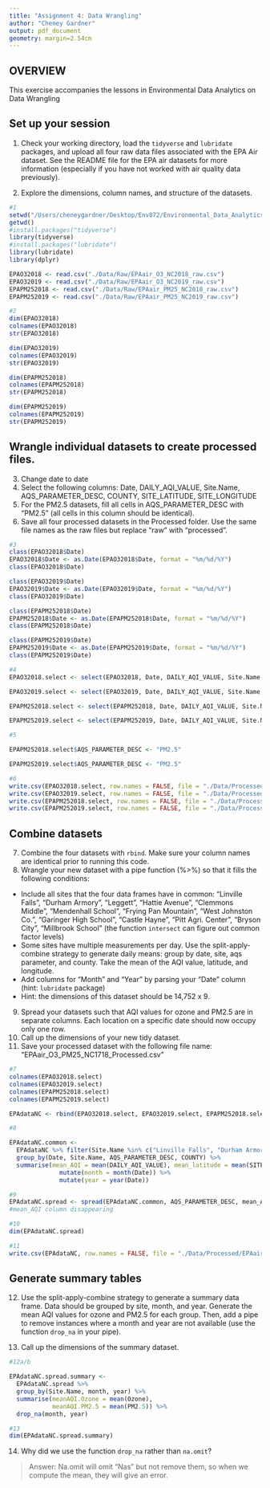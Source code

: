 ```yaml
---
title: "Assignment 4: Data Wrangling"
author: "Cheney Gardner"
output: pdf_document
geometry: margin=2.54cm
---
```


## OVERVIEW

This exercise accompanies the lessons in Environmental Data Analytics on Data Wrangling 

## Set up your session 
1. Check your working directory, load the `tidyverse` and `lubridate` packages, and upload all four raw data files associated with the EPA Air dataset. See the README file for the EPA air datasets for more information (especially if you have not worked with air quality data previously). 

2. Explore the dimensions, column names, and structure of the datasets.


```r

#1
setwd("/Users/cheneygardner/Desktop/Env872/Environmental_Data_Analytics_2021")
getwd()
#install.packages("tidyverse")
library(tidyverse)
#install.packages("lubridate")
library(lubridate)
library(dplyr)

EPAO32018 <- read.csv("./Data/Raw/EPAair_O3_NC2018_raw.csv")
EPAO32019 <- read.csv("./Data/Raw/EPAair_O3_NC2019_raw.csv")
EPAPM252018 <- read.csv("./Data/Raw/EPAair_PM25_NC2018_raw.csv")
EPAPM252019 <- read.csv("./Data/Raw/EPAair_PM25_NC2019_raw.csv")

#2
dim(EPAO32018)
colnames(EPAO32018)
str(EPAO32018)

dim(EPAO32019)
colnames(EPAO32019)
str(EPAO32019)

dim(EPAPM252018)
colnames(EPAPM252018)
str(EPAPM252018)

dim(EPAPM252019)
colnames(EPAPM252019)
str(EPAPM252019)
```

## Wrangle individual datasets to create processed files.
3. Change date to date
4. Select the following columns: Date, DAILY_AQI_VALUE, Site.Name, AQS_PARAMETER_DESC, COUNTY, SITE_LATITUDE, SITE_LONGITUDE
5. For the PM2.5 datasets, fill all cells in AQS_PARAMETER_DESC with "PM2.5" (all cells in this column should be identical).
6. Save all four processed datasets in the Processed folder. Use the same file names as the raw files but replace "raw" with "processed".

```r
#3
class(EPAO32018$Date)
EPAO32018$Date <- as.Date(EPAO32018$Date, format = "%m/%d/%Y")
class(EPAO32018$Date)

class(EPAO32019$Date)
EPAO32019$Date <- as.Date(EPAO32019$Date, format = "%m/%d/%Y")
class(EPAO32019$Date)

class(EPAPM252018$Date)
EPAPM252018$Date <- as.Date(EPAPM252018$Date, format = "%m/%d/%Y")
class(EPAPM252018$Date)

class(EPAPM252019$Date)
EPAPM252019$Date <- as.Date(EPAPM252019$Date, format = "%m/%d/%Y")
class(EPAPM252019$Date)

#4
EPAO32018.select <- select(EPAO32018, Date, DAILY_AQI_VALUE, Site.Name, AQS_PARAMETER_DESC, COUNTY, SITE_LATITUDE, SITE_LONGITUDE)

EPAO32019.select <- select(EPAO32019, Date, DAILY_AQI_VALUE, Site.Name, AQS_PARAMETER_DESC, COUNTY, SITE_LATITUDE, SITE_LONGITUDE)

EPAPM252018.select <- select(EPAPM252018, Date, DAILY_AQI_VALUE, Site.Name, AQS_PARAMETER_DESC, COUNTY, SITE_LATITUDE, SITE_LONGITUDE)

EPAPM252019.select <- select(EPAPM252019, Date, DAILY_AQI_VALUE, Site.Name, AQS_PARAMETER_DESC, COUNTY, SITE_LATITUDE, SITE_LONGITUDE)

#5

EPAPM252018.select$AQS_PARAMETER_DESC <- "PM2.5"

EPAPM252019.select$AQS_PARAMETER_DESC <- "PM2.5"

#6
write.csv(EPAO32018.select, row.names = FALSE, file = "./Data/Processed/EPAair_O3_NC2018_processed.csv")
write.csv(EPAO32019.select, row.names = FALSE, file = "./Data/Processed/EPAair_O3_NC2019_processed.csv")
write.csv(EPAPM252018.select, row.names = FALSE, file = "./Data/Processed/EPAair_PM25_NC2018_processed.csv")
write.csv(EPAPM252019.select, row.names = FALSE, file = "./Data/Processed/EPAair_PM25_NC2019_processed.csv")

```


## Combine datasets
7. Combine the four datasets with `rbind`. Make sure your column names are identical prior to running this code. 
8. Wrangle your new dataset with a pipe function (%>%) so that it fills the following conditions: 

* Include all sites that the four data frames have in common: "Linville Falls", "Durham Armory", "Leggett", "Hattie Avenue", "Clemmons Middle", "Mendenhall School", "Frying Pan Mountain", "West Johnston Co.", "Garinger High School", "Castle Hayne", "Pitt Agri. Center", "Bryson City", "Millbrook School" (the function `intersect` can figure out common factor levels)
* Some sites have multiple measurements per day. Use the split-apply-combine strategy to generate daily means: group by date, site, aqs parameter, and county. Take the mean of the AQI value, latitude, and longitude.
* Add columns for "Month" and "Year" by parsing your "Date" column (hint: `lubridate` package)
* Hint: the dimensions of this dataset should be 14,752 x 9.

9. Spread your datasets such that AQI values for ozone and PM2.5 are in separate columns. Each location on a specific date should now occupy only one row.
10. Call up the dimensions of your new tidy dataset.
11. Save your processed dataset with the following file name: "EPAair_O3_PM25_NC1718_Processed.csv"

```r
#7
colnames(EPAO32018.select)
colnames(EPAO32019.select)
colnames(EPAPM252018.select)
colnames(EPAPM252019.select)

EPAdataNC <- rbind(EPAO32018.select, EPAO32019.select, EPAPM252018.select, EPAPM252019.select)

#8

EPAdataNC.common <-
  EPAdataNC %>% filter(Site.Name %in% c("Linville Falls", "Durham Armory", "Leggett", "Hattie Avenue", "Clemmons Middle", "Mendenhall School", "Frying Pan Mountain", "West Johnston Co.", "Garinger High School", "Castle Hayne", "Pitt Agri. Center", "Bryson City", "Millbrook School")) %>% 
  group_by(Date, Site.Name, AQS_PARAMETER_DESC, COUNTY) %>%
  summarise(mean_AQI = mean(DAILY_AQI_VALUE), mean_latitude = mean(SITE_LATITUDE), mean_longitude = mean(SITE_LONGITUDE)) %>%
              mutate(month = month(Date)) %>%
              mutate(year = year(Date))

#9
EPAdataNC.spread <- spread(EPAdataNC.common, AQS_PARAMETER_DESC, mean_AQI)
#mean_AQI column disappearing

#10
dim(EPAdataNC.spread)

#11
write.csv(EPAdataNC, row.names = FALSE, file = "./Data/Processed/EPAair_O3_PM25_NC1718_Processed.csv")
```


## Generate summary tables
12. Use the split-apply-combine strategy to generate a summary data frame. Data should be grouped by site, month, and year. Generate the mean AQI values for ozone and PM2.5 for each group. Then, add a pipe to remove instances where a month and year are not available (use the function `drop_na` in your pipe). 

13. Call up the dimensions of the summary dataset.

```r
#12a/b

EPAdataNC.spread.summary <- 
  EPAdataNC.spread %>%
  group_by(Site.Name, month, year) %>%
  summarise(meanAQI.Ozone = mean(Ozone),
            meanAQI.PM2.5 = mean(PM2.5)) %>%
  drop_na(month, year)

#13
dim(EPAdataNC.spread.summary)

```

14. Why did we use the function `drop_na` rather than `na.omit`?

> Answer: Na.omit will omit "Nas" but not remove them, so when we compute the mean, they will give an error.

